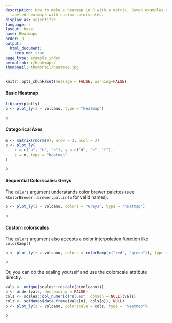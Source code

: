 ```yaml
---
description: How to make a heatmap in R with a matrix. Seven examples of colored and
  labeled heatmaps with custom colorscales.
display_as: scientific
language: r
layout: base
name: Heatmaps
order: 3
output:
  html_document:
    keep_md: true
page_type: example_index
permalink: r/heatmaps/
thumbnail: thumbnail/heatmap.jpg
---
```


```r
knitr::opts_chunk$set(message = FALSE, warning=FALSE)
```
#### Basic Heatmap

```r
library(plotly)
p <- plot_ly(z = volcano, type = "heatmap")

p
```


#### Categorical Axes

```r
m <- matrix(rnorm(9), nrow = 3, ncol = 3)
p <- plot_ly(
	x = c("a", "b", "c"), y = c("d", "e", "f"),
	z = m, type = "heatmap"
)

p
```

#### Sequential Colorscales: Greys

The `colors` argument understands color brewer palettes (see `RColorBrewer::brewer.pal.info` for valid names).

```r
p <- plot_ly(z = volcano, colors = "Greys", type = "heatmap")

p
```

#### Custom colorscales

The `colors` argument also accepts a color interpolation function like `colorRamp()`

```r
p <- plot_ly(z = volcano, colors = colorRamp(c("red", "green")), type = "heatmap")

p
```

Or, you can do the scaling yourself and use the colorscale attribute directly...

```r
vals <- unique(scales::rescale(c(volcano)))
o <- order(vals, decreasing = FALSE)
cols <- scales::col_numeric("Blues", domain = NULL)(vals)
colz <- setNames(data.frame(vals[o], cols[o]), NULL)
p <- plot_ly(z = volcano, colorscale = colz, type = "heatmap")

p
```